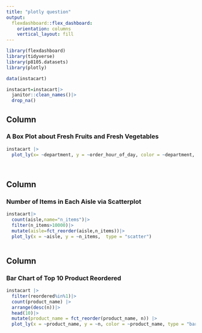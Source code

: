 ```yaml
---
title: "plotly question"
output: 
  flexdashboard::flex_dashboard:
    orientation: columns
    vertical_layout: fill
---
```


```r
library(flexdashboard)
library(tidyverse)
library(p8105.datasets)
library(plotly)
```


```r
data(instacart)
```

```r
instacart=instacart|>
  janitor::clean_names()|>
  drop_na()
```



Column {data-width=500}
-----------------------------------------------------------------------

### A Box Plot about Fresh Fruits and Fresh Vegetables

```r
instacart |>
  plot_ly(x= ~department, y = ~order_hour_of_day, color = ~department, type = "box", colors = "viridis")

 
```



Column {data-width=500}
-----------------------------------------------------------------------

### Number of Items in Each Aisle via Scatterplot

```r
instacart|>
  count(aisle,name="n_items")|>
  filter(n_items>10000)|>
  mutate(aisle=fct_reorder(aisle,n_items))|>
  plot_ly(x = ~aisle, y = ~n_items,  type = "scatter")
  
```


Column {data-width=400}
-----------------------------------------------------------------------

### Bar Chart of Top 10 Product Reordered

```r
instacart |> 
  filter(reordered%in%1)|>
  count(product_name) |> 
  arrange(desc(n))|>
  head(10)|>
  mutate(product_name = fct_reorder(product_name, n)) |> 
  plot_ly(x = ~product_name, y = ~n, color = ~product_name, type = "bar", colors = "viridis")
```



